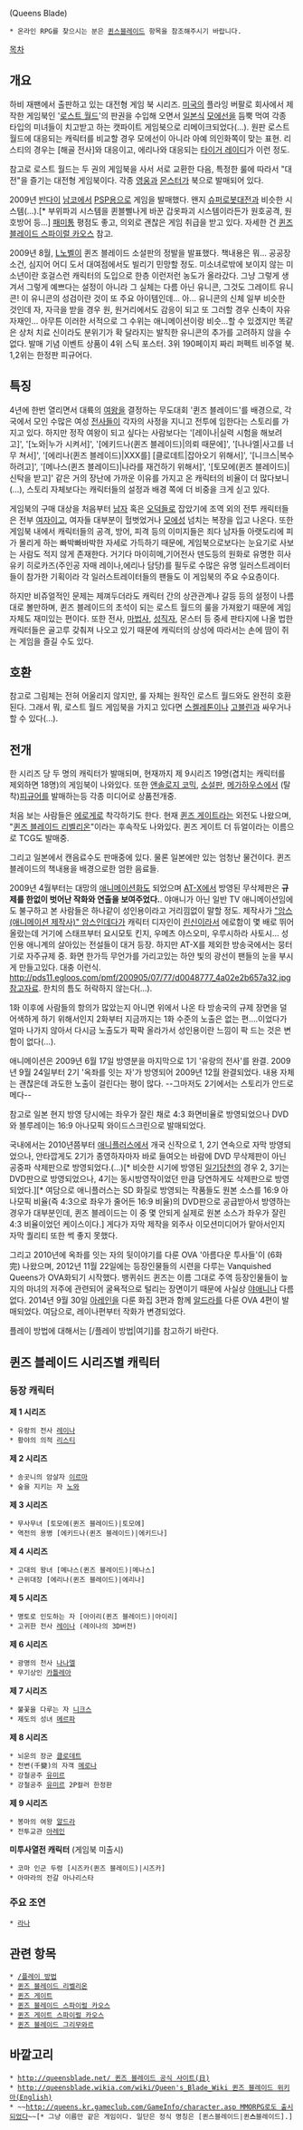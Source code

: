 {{{+1 クイーンズブレイド}}} (Queens Blade)
 * 온라인 RPG를 찾으시는 분은 [[퀸스블레이드]] 항목을 참조해주시기 바랍니다.

[[목차]]

== 개요 ==
하비 재팬에서 출판하고 있는 대전형 게임 북 시리즈. [[미국]]의 플라잉 버팔로 회사에서 제작한 게임북인 '[[로스트 월드]]'의 판권을 수입해 오면서 [[일본]]식 [[모에선]]을 듬뿍 먹여 각종 타입의 미녀들이 치고받고 하는 캣파이트 게임북으로 리메이크되었다(…). 원판 로스트 월드에 대응되는 캐릭터를 비교할 경우 모에선이 아니라 아예 의인화쪽이 맞는 표현. 리스티의 경우는 [해골 전사]와 대응이고, 에리나와 대응되는 [http://www.spiritgames.co.uk/gamesin.php?UniqueNo=2510 타이거 레이디]가 이런 정도.

참고로 로스트 월드는 두 권의 게임북을 사서 서로 교환한 다음, 특정한 룰에 따라서 "대전"을 즐기는 대전형 게임북이다. 각종 [[영웅]]과 [[몬스터]]가 북으로 발매되어 있다.

2009년 [[반다이]] [[남코]]에서 [[PSP]]용으로 게임을 발매했다. 왠지 [[슈퍼로봇대전]]과 비슷한 시스템(…).[* 부위파괴 시스템을 퀸블삘나게 바꾼 갑옷파괴 시스템이라든가 원호공격, 원호방어 등...] [[패미통]] 평점도 좋고, 의외로 괜찮은 게임 취급을 받고 있다. 자세한 건 [[퀸즈 블레이드 스파이럴 카오스]] 참고.

2009년 8월, [[L노벨]]이 퀸즈 블레이드 소설판의 정발을 발표했다. 책내용은 뭐... 공공장소건, 심지어 어디 도서 대여점에서도 빌리기 민망할 정도. 미소녀로밖에 보이지 않는 미소년이란 호걸스런 캐릭터의 도입으로 한층 이런저런 농도가 올라갔다. 그냥 그렇게 생겨서 그렇게 예쁘다는 설정이 아니라 그 실체는 다름 아닌 유니콘, 그것도 그레이트 유니콘! 이 유니콘의 성검이란 것이 또 주요 아이템인데... 아... 유니콘의 신체 일부 비슷한 것인데 자, 자극을 받을 경우 원, 원거리에서도 감응이 되고 또 그러할 경우 신축이 자유자재인... 아무튼 이러한 서적으로 그 수위는 애니메이션이랑 비슷...할 수 있겠지만 똑같은 상처 치료 신이라도 분위기가 확 달라지는 발칙한 유니콘의 추가를 고려하지 않을 수 없다.
발매 기념 이벤트 상품이 4위 스틱 포스터. 3위 190페이지 짜리 퍼펙트 비주얼 북. 1,2위는 한정판 피규어다.

== 특징 ==
4년에 한번 열리면서 대륙의 [[여왕]]을 결정하는 무도대회 '퀸즈 블레이드'를 배경으로, 각국에서 모인 수많은 여성 [[전사]]들이 각자의 사정을 지니고 전투에 임한다는 스토리를 가지고 있다. 하지만 정작 여왕이 되고 싶다는 사람보다는 '[레이나|실력 시험을 해보려고]', '[노와|누가 시켜서]', '[에키드나(퀸즈 블레이드)|의뢰 때문에]', '[나나엘|사고를 너무 쳐서]', '[에리나(퀸즈 블레이드)|XXX를] [클로데트|잡아오기 위해서]', '[니크스|복수하려고]', '[메나스(퀸즈 블레이드)|나라를 재건하기 위해서]', '[토모에(퀸즈 블레이드)|신탁을 받고]' 같은 거의 장난에 가까운 이유를 가지고 온 캐릭터의 비율이 더 많다보니(…), 스토리 자체보다는 캐릭터들의 설정과 배경 쪽에 더 비중을 크게 싣고 있다.

게임북의 구매 대상을 처음부터 [[남자]] 혹은 [[오덕]]들로 잡았기에 조역 외의 전투 캐릭터들은 전부 [[여자]]이고, 여자들 대부분이 헐벗었거나 [[모에]]성 넘치는 복장을 입고 나온다. 또한 게임북 내에서 캐릭터들의 공격, 방어, 피격 등의 이미지들은 죄다 남자들 아랫도리에 피가 몰리게 하는 빠박빠바박한 자세로 가득하기 때문에, 게임북으로보다는 눈요기로 사보는 사람도 적지 않게 존재한다. 거기다 마이히메,기어전사 덴도등의 원화로 유명한 히사유키 히로카즈(주인공 자매 레이나,에리나 담당)를 필두로 수많은 유명 일러스트레이터들이 참가한 기획이라 각 일러스트레이터들의 팬들도 이 게임북의 주요 수요층이다.     

하지만 비쥬얼적인 문제는 제껴두더라도 캐릭터 간의 상관관계나 갈등 등의 설정이 나름대로 볼만하며, 퀸즈 블레이드의 초석이 되는 로스트 월드의 룰을 가져왔기 때문에 게임 자체도 재미있는 편이다. 또한 전사, [[마법사]], [[성직자]], 몬스터 등 중세 판타지에 나올 법한 캐릭터들은 골고루 갖춰져 나오고 있기 때문에 캐릭터의 상성에 따라서는 손에 땀이 쥐는 게임을 즐길 수도 있다. 

== 호환 ==
참고로 그림체는 전혀 어울리지 않지만, 룰 자체는 원작인 로스트 월드와도 완전히 호환된다. 그래서 뭐, 로스트 월드 게임북을 가지고 있다면 [[스켈레톤]]이나 [[고블린]]과 싸우거나 할 수 있다(…).

== 전개 ==
한 시리즈 당 두 명의 캐릭터가 발매되며, 현재까지 제 9시리즈 19명(겹치는 캐릭터를 제외하면 18명)의 게임북이 나와있다. 또한 [[앤솔로지 코믹]], [[소설]]판,  [[메가하우스]]에서 (탈착)[[피규어]]를 발매하는등 각종 미디어로 상품전개중. 

처음 보는 사람들은 [[에로게]]로 착각하기도 한다. 현재 [[퀸즈 게이트]]라는 외전도 나왔으며, "[[퀸즈 블레이드 리벨리온]]"이라는 후속작도 나와있다. 퀸즈 게이트 더 듀얼이라는 이름으로 TCG도 발매중. 

그리고 일본에서 캔음료수도 판매중에 있다. 물론 일본에만 있는 엄청난 물건이다. 퀸즈 블레이드의 책내용을 배경으로한 엄한 음료들.

2009년 4월부터는 대망의 [[애니메이션]]화도 되었으며 [[AT-X]]에서 방영된 무삭제판은 '''규제를 한없이 벗어난 작화와 연출을 보여주었다.'''. 야애니가 아닌 일반 TV 애니메이션임에도 불구하고 본 사람들은 하나같이 성인용이라고 거리낌없이 말할 정도. 제작사가 [["암스(애니메이션 제작사)" 암스]]인데다가 캐릭터 디자인이 [[린신]]이라서 에로함이 몇 배로 뛰어올랐는데 거기에 스태프부터 요시모토 킨지, 우메츠 야스오미, 우루시하라 사토시... 성인용 애니계의 살아있는 전설들이 대거 등장. 하지만 AT-X를 제외한 방송국에서는 뭉터기로 자주규제 중. 화면 한가득 무언가를 가리고있는 하얀 빛의 광선이 팬들의 눈을 부시게 만들고있다. 대충 이런식. [[http://pds11.egloos.com/pmf/200905/07/77/d0048777_4a02e2b657a32.jpg 참고자료]]. 한치의 틈도 허락하지 않는다(…).

1화 이후에 사람들의 항의가 많았는지 아니면 위에서 나온 타 방송국의 규제 장면을 덜 어색하게 하기 위해서인지 2화부터 지금까지는 1화 수준의 노출은 없는 편....이었다가 얼마 나가지 않아서 다시금 노출도가 팍팍 올라가서 성인용이란 느낌이 팍 드는 것은 변함이 없다(…).

애니메이션은 2009년 6월 17일 방영분을 마지막으로 1기 '유랑의 전사'를 완결. 2009년 9월 24일부터 2기 '옥좌를 잇는 자'가 방영되어 2009년 12월 완결되었다. 내용 자체는 괜찮은데 과도한 노출이 걸린다는 평이 많다. --그마저도 2기에서는 스토리가 안드로메다--

참고로 일본 현지 방영 당시에는 좌우가 잘린 채로 4:3 화면비율로 방영되었으나 DVD와 블루레이는 16:9 아나모픽 와이드스크린으로 발매되었다.

국내에서는 2010년쯤부터 [[애니플러스]]에서 개국 신작으로 1, 2기 연속으로 자막 방영되었으나, 안타깝게도 2기가 종영하자마자 바로 들여오는 바람에 DVD 무삭제판이 아닌 공중파 삭제판으로 방영되었다.(...)[* 비슷한 시기에 방영된 [[일기당천]]의 경우 2, 3기는 DVD판으로 방영되었으나, 4기는 동시방영작이었던 만큼 당연하게도 삭제판으로 방영되었다.][* 여담으로 애니플러스는 SD 화질로 방영되는 작품들도 원본 소스를 16:9 아나모픽 비율(즉 4:3으로 좌우가 줄어든 16:9 비율)의 DVD판으로 공급받아서 방영하는 경우가 대부분인데, 퀸즈 블레이드는 이 중 몇 안되게 실제로 원본 소스가 좌우가 잘린 4:3 비율이었던 케이스이다.] 게다가 자막 제작을 외주사 이모션미디어가 맡아서인지 자막 퀄리티 또한 썩 좋지 못했다.

그리고 2010년에 옥좌를 잇는 자의 뒷이야기를 다룬 OVA '아름다운 투사들'이 (6화 完) 나왔으며, 2012년 11월 22일에는 등장인물들의 시련을 다루는 Vanquished Queens가 OVA화되기 시작했다. 뱅퀴쉬드 퀸즈는 이름 그대로 주역 등장인물들이 늪지의 마녀의 저주에 관련되어 굴욕적으로 털리는 장면이기 때문에 사실상 [[야애니]]나 다름없다. 2014년 9월 30일 [[아레인]]을 다룬 화집 3편과 함께 [[알드라]]를 다룬 OVA 4편이 발매되었다. 여담으로, 레이나편부터 작화가 변경되었다.

플레이 방법에 대해서는 [/플레이 방법|여기]를 참고하기 바란다.

== 퀸즈 블레이드 시리즈별 캐릭터 == 
=== 등장 캐릭터 ===
'''제 1 시리즈'''
 * 유랑의 전사 [[레이나(퀸즈 블레이드)|레이나]]
 * 황야의 의적 [[리스티]]

'''제 2 시리즈'''
 * 송곳니의 암살자 [[이르마]]
 * 숲을 지키는 자 [[노와]]

'''제 3 시리즈'''
 * 무사무녀 [토모에(퀸즈 블레이드)|토모에]
 * 역전의 용병 [에키드나(퀸즈 블레이드)|에키드나]

'''제 4 시리즈'''
 * 고대의 왕녀 [메나스(퀸즈 블레이드)|메나스]
 * 근위대장 [에리나(퀸즈 블레이드)|에리나]

'''제 5 시리즈'''
 * 명토로 인도하는 자 [아이리(퀸즈 블레이드)|아이리]
 * 고귀한 전사 [[레이나(퀸즈 블레이드)|레이나]] (레이나의 3D버전)

'''제 6 시리즈'''
 * 광명의 천사 [[나나엘]]
 * 무기상인 [[카틀레아(퀸즈 블레이드)|카틀레아]]

'''제 7 시리즈'''
 * 불꽃을 다루는 자 [[니크스]]
 * 제도의 성녀 [[메르파]]

'''제 8 시리즈'''
 * 뇌운의 장군 [[클로데트]]
 * 천변(千變)의 자객 [[메로나(퀸즈 블레이드)|메로나]]
 * 강철공주 [[유미르]]
 * 강철공주 [[유미르]] 2P컬러 한정판

'''제 9 시리즈'''
 * 봉마의 여왕 [[알드라]]
 * 전투교관 [[아레인]]

'''미투사열전 캐릭터''' (게임북 미출시)
 * 코마 인군 두령 [시즈카(퀸즈 블레이드)|시즈카]
 * 아마라의 전갈 아나리스타

=== 주요 조연 ===
 * [[라나(퀸즈 블레이드)|라나]]

== 관련 항목 ==
 * [[/플레이 방법]]
 * [[퀸즈 블레이드 리벨리온]]
 * [[퀸즈 게이트]]
 * [[퀸즈 블레이드 스파이럴 카오스]]
 * [[퀸즈 게이트 스파이럴 카오스]] 
 * [[퀸즈 블레이드 그리무와르]]

== 바깥고리 ==
 * [[http://queensblade.net/ 퀸즈 블레이드 공식 사이트(日)]]
 * [[http://queensblade.wikia.com/wiki/Queen's_Blade_Wiki 퀸즈 블레이드 위키아(English)]]
 * ~~[[http://queens.kr.gameclub.com/GameInfo/character.asp MMORPG로도 출시되었다]]~~[* 그냥 이름만 같은 게임이다. 일단은 정식 명칭은 [퀸스블레이드|퀸'''스'''블레이드].]
